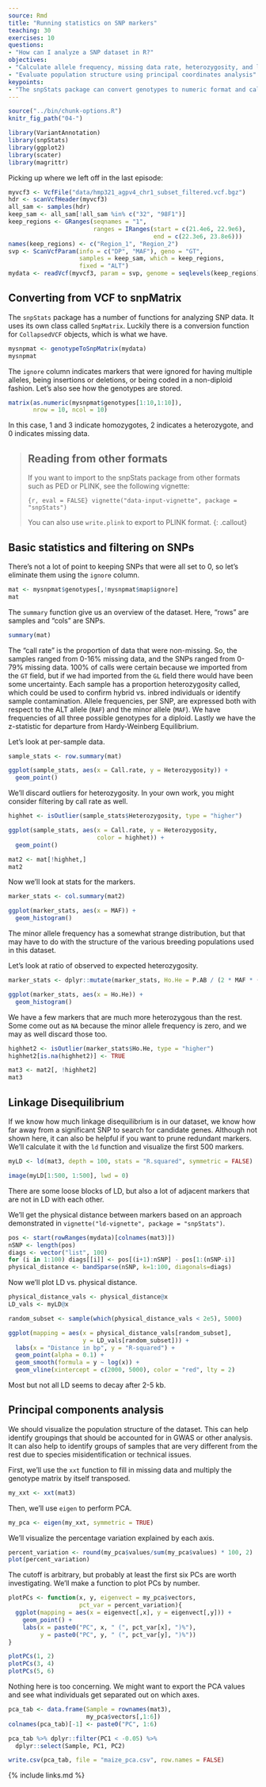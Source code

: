 ```yaml
---
source: Rmd
title: "Running statistics on SNP markers"
teaching: 30
exercises: 10
questions:
- "How can I analyze a SNP dataset in R?"
objectives:
- "Calculate allele frequency, missing data rate, heterozygosity, and linkage disequilibrium."
- "Evaluate population structure using principal coordinates analysis"
keypoints:
- "The snpStats package can convert genotypes to numeric format and calculate statistics."
---
```


```r
source("../bin/chunk-options.R")
knitr_fig_path("04-")
```


```r
library(VariantAnnotation)
library(snpStats)
library(ggplot2)
library(scater)
library(magrittr)
```

Picking up where we left off in the last episode:

```r
myvcf3 <- VcfFile("data/hmp321_agpv4_chr1_subset_filtered.vcf.bgz")
hdr <- scanVcfHeader(myvcf3)
all_sam <- samples(hdr)
keep_sam <- all_sam[!all_sam %in% c("32", "98F1")]
keep_regions <- GRanges(seqnames = "1",
                        ranges = IRanges(start = c(21.4e6, 22.9e6),
                                         end = c(22.3e6, 23.8e6)))
names(keep_regions) <- c("Region_1", "Region_2")
svp <- ScanVcfParam(info = c("DP", "MAF"), geno = "GT",
                    samples = keep_sam, which = keep_regions,
                    fixed = "ALT")
mydata <- readVcf(myvcf3, param = svp, genome = seqlevels(keep_regions))
```

## Converting from VCF to snpMatrix

The `snpStats` package has a number of functions for analyzing SNP data.  It
uses its own class called `SnpMatrix`. Luckily there is a conversion function
for `CollapsedVCF` objects, which is what we have.

```r
mysnpmat <- genotypeToSnpMatrix(mydata)
mysnpmat
```

The `ignore` column indicates markers that were ignored for having multiple
alleles, being insertions or deletions, or being coded in a non-diploid
fashion.  Let's also see how the genotypes are stored.

```r
matrix(as.numeric(mysnpmat$genotypes[1:10,1:10]),
       nrow = 10, ncol = 10)
```

In this case, 1 and 3 indicate homozygotes, 2 indicates a heterozygote, and 0
indicates missing data.

> ## Reading from other formats
>
> If you want to import to the snpStats package from other formats such as PED
> or PLINK, see the following vignette:
>
> ```{r, eval = FALSE}
> vignette("data-input-vignette", package = "snpStats")
> ```
>
> You can also use `write.plink` to export to PLINK format.
{: .callout}

## Basic statistics and filtering on SNPs

There's not a lot of point to keeping SNPs that were all set to 0, so let's
eliminate them using the `ignore` column.

```r
mat <- mysnpmat$genotypes[,!mysnpmat$map$ignore]
mat
```

The `summary` function give us an overview of the dataset. Here, "rows" are
samples and "cols" are SNPs.

```r
summary(mat)
```
 
The "call rate" is the proportion of data that were non-missing.  So, the
samples ranged from 0-16% missing data, and the SNPs ranged from 0-79%
missing data.  100% of calls were certain because we imported from the `GT`
field, but if we had imported from the `GL` field there would have been some
uncertainty.  Each sample has a proportion heterozygosity called, which could
be used to confirm hybrid vs. inbred individuals or identify sample
contamination.  Allele frequencies, per SNP, are expressed both with respect to
the ALT allele (`RAF`) and the minor allele (`MAF`).  We have frequencies of
all three possible genotypes for a diploid.  Lastly we have the z-statistic for
departure from Hardy-Weinberg Equilibrium.

Let's look at per-sample data.

```r
sample_stats <- row.summary(mat)

ggplot(sample_stats, aes(x = Call.rate, y = Heterozygosity)) +
  geom_point()
```

We'll discard outliers for heterozygosity.  In your own work, you might
consider filtering by call rate as well.

```r
highhet <- isOutlier(sample_stats$Heterozygosity, type = "higher")

ggplot(sample_stats, aes(x = Call.rate, y = Heterozygosity,
                         color = highhet)) +
  geom_point()

mat2 <- mat[!highhet,]
mat2
```

Now we'll look at stats for the markers.

```r
marker_stats <- col.summary(mat2)

ggplot(marker_stats, aes(x = MAF)) +
  geom_histogram()
```

The minor allele frequency has a somewhat strange distribution, but that may
have to do with the structure of the various breeding populations used in this
dataset.

Let's look at ratio of observed to expected heterozygosity.

```r
marker_stats <- dplyr::mutate(marker_stats, Ho.He = P.AB / (2 * MAF * (1 - MAF)))

ggplot(marker_stats, aes(x = Ho.He)) +
  geom_histogram()
```

We have a few markers that are much more heterozygous than the rest.  Some come out as
`NA` because the minor allele frequency is zero, and we may as well discard those too.

```r
highhet2 <- isOutlier(marker_stats$Ho.He, type = "higher")
highhet2[is.na(highhet2)] <- TRUE

mat3 <- mat2[, !highhet2]
mat3
```

## Linkage Disequilibrium

If we know how much linkage disequilibrium is in our dataset, we know how far
away from a significant SNP to search for candidate genes.  Although not shown
here, it can also be helpful if you want to prune redundant markers.  We'll
calculate it with the `ld` function and visualize the first 500 markers.

```r
myLD <- ld(mat3, depth = 100, stats = "R.squared", symmetric = FALSE)
```

```r
image(myLD[1:500, 1:500], lwd = 0)
```

There are some loose blocks of LD, but also a lot of adjacent markers that are
not in LD with each other.

We'll get the physical distance between markers based on an approach demonstrated
in `vignette("ld-vignette", package = "snpStats")`.

```r
pos <- start(rowRanges(mydata)[colnames(mat3)])
nSNP <- length(pos)
diags <- vector("list", 100)
for (i in 1:100) diags[[i]] <- pos[(i+1):nSNP] - pos[1:(nSNP-i)]
physical_distance <- bandSparse(nSNP, k=1:100, diagonals=diags)
```

Now we'll plot LD vs. physical distance.

```r
physical_distance_vals <- physical_distance@x
LD_vals <- myLD@x

random_subset <- sample(which(physical_distance_vals < 2e5), 5000)

ggplot(mapping = aes(x = physical_distance_vals[random_subset],
                     y = LD_vals[random_subset])) +
  labs(x = "Distance in bp", y = "R-squared") +
  geom_point(alpha = 0.1) +
  geom_smooth(formula = y ~ log(x)) +
  geom_vline(xintercept = c(2000, 5000), color = "red", lty = 2)
```

Most but not all LD seems to decay after 2-5 kb.

## Principal components analysis

We should visualize the population structure of the dataset.  This can help
identify groupings that should be accounted for in GWAS or other analysis.  It
can also help to identify groups of samples that are very different from the
rest due to species misidentification or technical issues.

First, we'll use the `xxt` function to fill in missing data and multiply the
genotype matrix by itself transposed.

```r
my_xxt <- xxt(mat3)
```

Then, we'll use `eigen` to perform PCA.

```r
my_pca <- eigen(my_xxt, symmetric = TRUE)
```

We'll visualize the percentage variation explained by each axis.

```r
percent_variation <- round(my_pca$values/sum(my_pca$values) * 100, 2)
plot(percent_variation)
```

The cutoff is arbitrary, but probably at least the first six PCs are worth
investigating.  We'll make a function to plot PCs by number.

```r
plotPCs <- function(x, y, eigenvect = my_pca$vectors,
                    pct_var = percent_variation){
  ggplot(mapping = aes(x = eigenvect[,x], y = eigenvect[,y])) +
    geom_point() +
    labs(x = paste0("PC", x, " (", pct_var[x], ")%"),
         y = paste0("PC", y, " (", pct_var[y], ")%"))
}

plotPCs(1, 2)
plotPCs(3, 4)
plotPCs(5, 6)
```

Nothing here is too concerning.  We might want to export the PCA
values and see what individuals get separated out on which axes.

```r
pca_tab <- data.frame(Sample = rownames(mat3),
                      my_pca$vectors[,1:6])
colnames(pca_tab)[-1] <- paste0("PC", 1:6)

pca_tab %>% dplyr::filter(PC1 < -0.05) %>%
  dplyr::select(Sample, PC1, PC2)
```

```r
write.csv(pca_tab, file = "maize_pca.csv", row.names = FALSE)
```


{% include links.md %}

